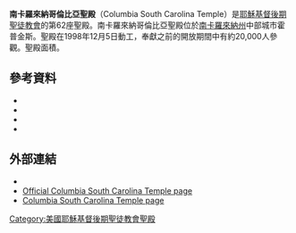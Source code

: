 {{Infobox religious building
| 名字 = 南卡羅萊納州哥倫比亞聖殿
| 圖片 = 
| 圖片說明 = Columbia South Carolina Temple
| 地圖 =
| 地圖尺寸 =
| 地圖說明 =
| 坐標 = {{coord|33|57|34.69679|N|80|53|38.33159|W|type:landmark_region:US|display=title}}
| 宗教 = [[基督教|基督教]]
| 位置 =
| 神 =
| 宗教禮儀 =
| 派別 = [[耶穌基督後期聖徒教會|耶穌基督後期聖徒教會]]
| 節日 =
| 小區 =
| 分區 =
| 基層政權 = [[霍普金斯（南卡羅來納州）|霍普金斯]]
| 區 =
| 領地 =
| 地方行政區 =
| 州 = [[南卡羅來納州|南卡羅來納州]]
| 省 =
| 地區 =
| 國家 = [[美國|美國]]
| 行政 =
| 開光年份 =
| 狀態 =
| 傳統稱號 =
| 所有者 =
| 領導 =
| 婆多羅迦 =
| 主保聖人 =
| 官方網站 =
| 建築師 =
| 建築類型 =
| 建築風格 = [[现代建築|现代式]]
| 建築材料 =
| 建立者 =
| 資助者 =
| 總承包商 =
| 建立日期 =
| 奠基 = 1998年12月5日由戈登·瓦特斯長老主待
| 竣工 = 1999年10月16日至17日由戈登·興格萊會長奉獻
| 建設成本 =
| 毀壞 =
| 正立面朝向 =
| 容納人數 =
| 長度 =
| 寬度 =
| 中殿寬度 =
| 內部面積 = 944平方公尺
| 最高高度 =
| 穹頂 =
| 外穹頂高度 =
| 內穹頂高度 =
| 外穹頂直徑 =
| 內穹頂直徑 =
| 宣禮塔 =
| 宣禮塔高度 =
| 尖塔 =
| 尖塔高度 = 22公尺
| 場地面積 = 1.5公頃
| 寺廟 =
| 紀念碑 =
| 神社 =
| 碑銘 =
| 海拔 =
| 官方名稱1 =
| 類型1 =
| 標準1 =
| 指定日期1 =
| 父列表1 =
| 參考編號1 =
| 官方名稱2 =
| 類型2 =
| 標準2 =
| 指定日期2 =
| 父列表2 = 62
| 參考編號2 =
}}

'''南卡羅來納哥倫比亞聖殿'''（Columbia South Carolina Temple）是[[耶穌基督後期聖徒教會|耶穌基督後期聖徒教會]]的第62座聖殿。南卡羅來納哥倫比亞聖殿位於[[南卡羅來納州|南卡羅來納州]]中部城市霍普金斯。聖殿在1998年12月5日動工，奉獻之前的開放期間中有約20,000人參觀。聖殿面積{{convert|10700|sqft|m2}}。

==參考資料==
* {{citation |url= http://www.ldschurchnewsarchive.com/articles/34908/Groundbreaking-held-in-South-Carolina.html |title= Groundbreaking held in South Carolina |first= Linda |last= Franklin-Moore |date= December 12, 1998 |newspaper= [[Church_News|Church News]] |access-date= 2016-04-21 |archive-url= https://web.archive.org/web/20160304043617/http://www.ldschurchnewsarchive.com/articles/34908/Groundbreaking-held-in-South-Carolina.html |archive-date= 2016-03-04 |dead-url= yes }}
* {{citation |url= http://www.ldschurchnewsarchive.com/articles/36463/South-Carolina-temple-opens-for-tours.html |title= South Carolina temple opens for tours |first= Linda |last= Franklin-Moore |date= October 2, 1999 |newspaper= Church News |access-date= 2016-04-21 |archive-url= https://web.archive.org/web/20160305221128/http://www.ldschurchnewsarchive.com/articles/36463/South-Carolina-temple-opens-for-tours.html |archive-date= 2016-03-05 |dead-url= yes }}
* {{citation |url= http://www.ldschurchnewsarchive.com/articles/36676/Columbia-South-Carolina-Temple-Many-have-yearned-for-this-day.html |title= Columbia South Carolina Temple: 'Many have yearned for this day' |date= October 23, 1999 |newspaper= Church News |access-date= 2016-04-21 |archive-url= https://web.archive.org/web/20160304221008/http://www.ldschurchnewsarchive.com/articles/36676/Columbia-South-Carolina-Temple-Many-have-yearned-for-this-day.html |archive-date= 2016-03-04 |dead-url= yes }}
* {{citation |url= http://www.ldschurchnewsarchive.com/articles/36672/Cover-Story-New-temple-in-a-place-of-history.html |title= Cover Story: New temple in a 'place of history' |first= R. Scott |last= Lloyd |date= October 23, 1999 |newspaper= Church News |access-date= 2016-04-21 |archive-url= https://web.archive.org/web/20160304220903/http://www.ldschurchnewsarchive.com/articles/36672/Cover-Story-New-temple-in-a-place-of-history.html |archive-date= 2016-03-04 |dead-url= yes }}
==外部連結==
* {{commonscat-inline}}
* [http://www.lds.org/church/temples/columbia-south-carolina Official Columbia South Carolina Temple page] {{Wayback|url=http://www.lds.org/church/temples/columbia-south-carolina |date=20151022002450 }}
* [https://web.archive.org/web/20070416175913/http://www.ldschurchtemples.com/columbia/ Columbia South Carolina Temple page]

{{耶穌基督後期聖徒教會聖殿}}

[[Category:美國耶穌基督後期聖徒教會聖殿|Category:美國耶穌基督後期聖徒教會聖殿]]


{{Religion-buil-stub}}